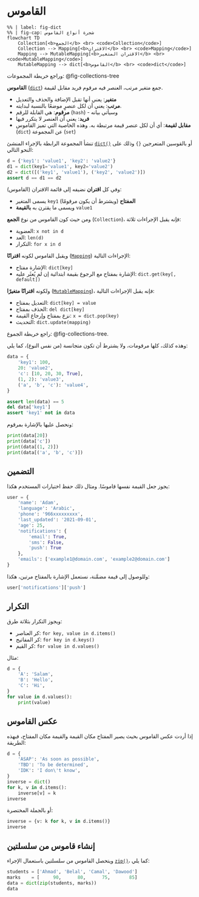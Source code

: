 # القاموس


<div class="ltr">

```mermaid
%% | label: fig-dict
%% | fig-cap: شجرة أنواع القاموس
flowchart TD
    Collection[<b>الجمع</b> <br> <code>Collection</code>]
    Collection --> Mapping[<b>الاقتران</b> <br> <code>Mapping</code>]
    Mapping --> MutableMapping[<b>الاقتران المتغير</b> <br> <code>MutableMapping</code>]
    MutableMapping --> dict[<b>القاموس</b> <br> <code>dict</code>]
```

</div>

وراجع خريطة المجموعات: @fig-collections-tree

**القاموس** ([`dict`](https://docs.python.org/3/library/stdtypes.html#dict)) جمع متغير مرتب، العنصر فيه مرقوم فريد مقابل لقيمة.

- **متغير**: يعني أنها تقبل الإضافة والحذف والتعديل
- **مرتب**: يعني أن لكل عنصرٍ موضعًا بالنسبة لبدايته.
- **مرقوم**: هي القابلة للرقم (`hash`) - وسيأتي بيانه
- **فريد**: يعني أن العنصر لا يتكرر فيها
- **مقابل لقيمة**: أي أن لكل عنصر قيمة مرتبطة به. وهذه الخاصية التي تميز القاموس (`dict`) عن المجموعة (`set`)

تنشأ المجموعة الرابطة بالإجراء المنشئ [`dict()`](https://docs.python.org/3/library/stdtypes.html#dict) أو  بالقوسين المتعرجين `{}` وذلك على النحو التالي:

```python
d = {'key1': 'value1', 'key2': 'value2'}
d1 = dict(key1='value1', key2='value2')
d2 = dict([('key1', 'value1'), ('key2', 'value2')])
assert d == d1 == d2
```

وفي كل **اقتران** نضيفه إلى قائمة الاقتران (القاموس):

- يسمى المتغير `key1` **المفتاح** (ويشترط أن يكون مرقومًا)
- ويسمى ما يقترن به **بالقيمة** `value1`

ومن حيث كون القاموس من نوع **الجمع** (`Collection`)، فإنه يقبل الإجراءات ثلاثة:

- العضوية: `x not in d`
- العد: `len(d)`
- التكرار: `for x in d`

ويقبل القاموس لكونه **اقترانًا** ([`Mapping`](https://docs.python.org/3/library/collections.abc.html#collections-abstract-base-classes)) الإجراءات التالية:

- الإشارة مفتاح: `dict[key]`
- الإشارة بمفتاح مع الرجوع بقيمة ابتدائية إن لم يُعثَر عليه: `dict.get(key[, default])`

ولكونه **اقترانًا متغيرًا** ([`MutableMapping`](https://docs.python.org/3/library/collections.abc.html#collections.abc.MutableMapping))، فإنه يقبل الإجراءات التالية:

- التعديل بمفتاح: `dict[key] = value`
- الحذف بمفتاح: `del dict[key]`
- نزع بمفتاح وإرجاع القيمة: `x = dict.pop(key)`
- التحديث: `dict.update(mapping)`

راجع خريطة الجموع: @fig-collections-tree.

وهذه كذلك، كلها مرقومات، ولا يشترط أن تكون متجانسة (من نفس النوع)، كما يلي:

```python
data = {
    'key1': 100,
    20: 'value2',
    'c': [10, 20, 30, True],
    (1, 2): 'value3',
    ('a', 'b', 'c'): 'value4',
}

assert len(data) == 5
del data['key1']
assert 'key1' not in data
```

ونحصل عليها بالإشارة بمرقوم:

```python
print(data[20])
print(data['c'])
print(data[(1, 2)])
print(data[('a', 'b', 'c')])
```

## التضمين

يجوز جعل القيمة نفسها قاموسًا. ومثال ذلك حفظ اختيارات المستخدم هكذا:

```python
user = {
    'name': 'Adam',
    'language': 'Arabic',
    'phone': '966xxxxxxxxx',
    'last_updated': '2021-09-01',
    'age': 25,
    'notifications': {
        'email': True,
        'sms': False,
        'push': True
    },
    'emails': ['example1@domain.com', 'example2@domain.com']
}
```

وللوصول إلى قيمة مضمَّنة، نستعمل الإشارة بالمفتاح مرتين، هكذا:

```python
user['notifications']['push']
```


## التكرار

ويجوز التكرار بثلاثة طرق:

- كر العناصر: `for key, value in d.items()`
- كر المفاتيح: `for key in d.keys()`
- كر القيم: `for value in d.values()`

مثال:

```python
d = {
    'A': 'Salam',
    'B': 'Hello',
    'C': 'Hi',
}
for value in d.values():
    print(value)
```

## عكس القاموس

إذا أردت عكس القاموس بحيث يصير المفتاح مكان القيمة والقيمة مكان المفتاح، فبهذه الطريقة:

```python
d = {
    'ASAP': 'As soon as possible',
    'TBD': 'To be determined',
    'IDK': 'I don\'t know',
}
inverse = dict()
for k, v in d.items():
    inverse[v] = k
inverse
```

أو بالجملة المختصرة:

```python
inverse = {v: k for k, v in d.items()}
inverse
```

## إنشاء قاموس من سلسلتين

ويتحصل القاموس من سلسلتين باستعمال الإجراء [`zip()`](https://docs.python.org/3/library/functions.html#zip)، كما يلي:

```python
students = ['Ahmad', 'Belal', 'Camal', 'Dawood']
marks    = [     90,      80,      75,       85]
data = dict(zip(students, marks))
data
```
